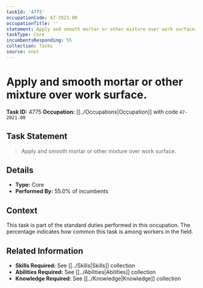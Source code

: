 ```yaml
---
taskId: '4775'
occupationCode: 47-2021.00
occupationTitle: ''
statement: Apply and smooth mortar or other mixture over work surface.
taskType: Core
incumbentsResponding: 55
collection: Tasks
source: onet
---
```

# Apply and smooth mortar or other mixture over work surface.

**Task ID:** 4775
**Occupation:** [[../Occupations|Occupation]] with code `47-2021.00`

## Task Statement

> Apply and smooth mortar or other mixture over work surface.

## Details

- **Type:** Core
- **Performed By:** 55.0% of incumbents

## Context

This task is part of the standard duties performed in this occupation. The percentage indicates how common this task is among workers in the field.

## Related Information

- **Skills Required:** See [[../Skills|Skills]] collection
- **Abilities Required:** See [[../Abilities|Abilities]] collection
- **Knowledge Required:** See [[../Knowledge|Knowledge]] collection
